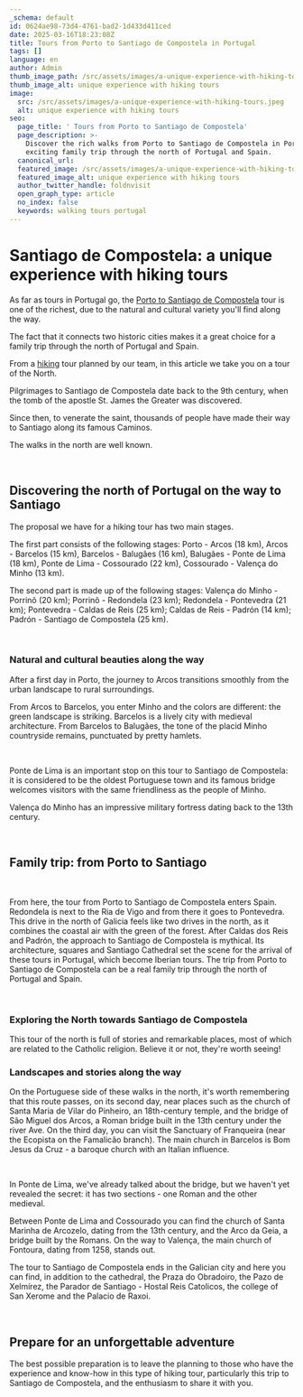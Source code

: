 ```yaml
---
_schema: default
id: 0624ae98-73d4-4761-bad2-1d433d411ced
date: 2025-03-16T18:23:08Z
title: Tours from Porto to Santiago de Compostela in Portugal
tags: []
language: en
author: Admin
thumb_image_path: /src/assets/images/a-unique-experience-with-hiking-tours-1.jpeg
thumb_image_alt: unique experience with hiking tours
image:
  src: /src/assets/images/a-unique-experience-with-hiking-tours.jpeg
  alt: unique experience with hiking tours
seo:
  page_title: ' Tours from Porto to Santiago de Compostela'
  page_description: >-
    Discover the rich walks from Porto to Santiago de Compostela in Portugal, an
    exciting family trip through the north of Portugal and Spain.
  canonical_url:
  featured_image: /src/assets/images/a-unique-experience-with-hiking-tours.jpeg
  featured_image_alt: unique experience with hiking tours
  author_twitter_handle: foldnvisit
  open_graph_type: article
  no_index: false
  keywords: walking tours portugal
---
```

# **Santiago de Compostela: a unique experience with hiking tours**

As far as tours in Portugal go, the [Porto to Santiago de Compostela](https://topwalkingtoursportugal.com/tours/hiking-coast-santiago-compostela/) tour is one
of the richest, due to the natural and cultural variety you'll find along the
way.

The fact that it connects two historic cities makes it a great choice for a
family trip through the north of Portugal and Spain.

From a [hiking](https://topwalkingtoursportugal.com/hiking-tours-portugal/) tour planned by our team, in this article we take you on a tour of
the North.

Pilgrimages to Santiago de Compostela date back to the 9th century, when the
tomb of the apostle St. James the Greater was discovered.

Since then, to venerate the saint, thousands of people have made their way to
Santiago along its famous Caminos.

The walks in the north are well known.

&nbsp;

## **Discovering the north of Portugal on the way to Santiago**

The proposal we have for a hiking tour has two main stages.

The first part consists of the following stages: Porto - Arcos (18 km), Arcos -
Barcelos (15 km), Barcelos - Balugães (16 km), Balugães - Ponte de Lima (18 km),
Ponte de Lima - Cossourado (22 km), Cossourado - Valença do Minho (13 km).

The second part is made up of the following stages: Valença do Minho - Porrinõ
(20 km); Porrinõ - Redondela (23 km); Redondela - Pontevedra (21 km);
Pontevedra - Caldas de Reis (25 km); Caldas de Reis - Padrón (14 km); Padrón -
Santiago de Compostela (25 km).

&nbsp;

### **Natural and cultural beauties along the way**

After a first day in Porto, the journey to Arcos transitions smoothly from the
urban landscape to rural surroundings.

From Arcos to Barcelos, you enter Minho and the colors are different: the green
landscape is striking. Barcelos is a lively city with medieval architecture.
From Barcelos to Balugães, the tone of the placid Minho countryside remains,
punctuated by pretty hamlets.

&nbsp;

Ponte de Lima is an important stop on this tour to Santiago de Compostela: it is
considered to be the oldest Portuguese town and its famous bridge welcomes
visitors with the same friendliness as the people of Minho.

Valença do Minho has an impressive military fortress dating back to the 13th
century.

&nbsp;

## **Family trip: from Porto to Santiago**

&nbsp;

From here, the tour from Porto to Santiago de Compostela enters Spain. Redondela
is next to the Ria de Vigo and from there it goes to Pontevedra. This drive in
the north of Galicia feels like two drives in the north, as it combines the
coastal air with the green of the forest. After Caldas dos Reis and Padrón, the
approach to Santiago de Compostela is mythical. Its architecture, squares and
Santiago Cathedral set the scene for the arrival of these tours in Portugal,
which become Iberian tours. The trip from Porto to Santiago de Compostela can be
a real family trip through the north of Portugal and Spain.

&nbsp;

### **Exploring the North towards Santiago de Compostela**

This tour of the north is full of stories and remarkable places, most of which
are related to the Catholic religion. Believe it or not, they're worth seeing!

### **Landscapes and stories along the way**

On the Portuguese side of these walks in the north, it's worth remembering that
this route passes, on its second day, near places such as the church of Santa
Maria de Vilar do Pinheiro, an 18th-century temple, and the bridge of São Miguel
dos Arcos, a Roman bridge built in the 13th century under the river Ave. On the
third day, you can visit the Sanctuary of Franqueira (near the Ecopista on the
Famalicão branch). The main church in Barcelos is Bom Jesus da Cruz - a baroque
church with an Italian influence.

&nbsp;

In Ponte de Lima, we've already talked about the bridge, but we haven't yet
revealed the secret: it has two sections - one Roman and the other medieval.

Between Ponte de Lima and Cossourado you can find the church of Santa Marinha de
Arcozelo, dating from the 13th century, and the Arco da Geia, a bridge built by
the Romans. On the way to Valença, the main church of Fontoura, dating from
1258, stands out.

The tour to Santiago de Compostela ends in the Galician city and here you can
find, in addition to the cathedral, the Praza do Obradoiro, the Pazo de
Xelmírez, the Parador de Santiago - Hostal Reis Catolicos, the college of San
Xerome and the Palacio de Raxoi.

&nbsp;

## **Prepare for an unforgettable adventure**

The best possible preparation is to leave the planning to those who have the
experience and know-how in this type of hiking tour, particularly this trip to
Santiago de Compostela, and the enthusiasm to share it with you.

&nbsp;